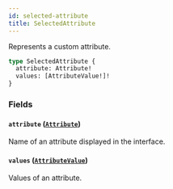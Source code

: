 ```yaml
---
id: selected-attribute
title: SelectedAttribute
---
```


Represents a custom attribute.

```graphql
type SelectedAttribute {
  attribute: Attribute!
  values: [AttributeValue!]!
}
```

### Fields

#### `attribute` ([`Attribute`](../../../developer/api-reference/objects/attribute))

Name of an attribute displayed in the interface.

#### `values` ([`AttributeValue`](../../../developer/api-reference/objects/attribute-value))

Values of an attribute.
